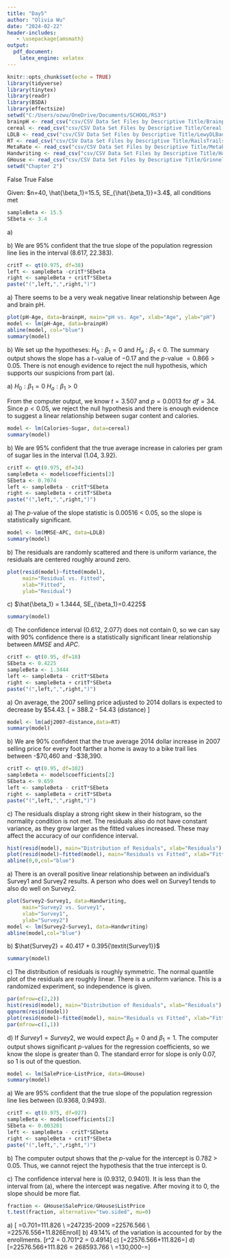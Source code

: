 ---
title: "Day5"
author: "Olivia Wu"
date: "2024-02-22"
header-includes:
   - \usepackage{amsmath}
output:
  pdf_document:
    latex_engine: xelatex
---

```{r setup, include=FALSE}
knitr::opts_chunk$set(echo = TRUE)
library(tidyverse)
library(tinytex)
library(readr)
library(BSDA)
library(effectsize)
setwd("C:/Users/ozwu/OneDrive/Documents/SCHOOL/RS3")
brainpH <- read_csv("csv/CSV Data Set Files by Descriptive Title/BrainpH.csv")
cereal <- read_csv("csv/CSV Data Set Files by Descriptive Title/Cereal.csv")
LDLB <- read_csv("csv/CSV Data Set Files by Descriptive Title/LewyDLBad.csv")
RT <- read_csv("csv/CSV Data Set Files by Descriptive Title/RailsTrails.csv")
MetaRate <- read_csv("csv/CSV Data Set Files by Descriptive Title/MetabolicRate.csv")
Handwriting <- read_csv("csv/CSV Data Set Files by Descriptive Title/Handwriting.csv")
GHouse <- read_csv("csv/CSV Data Set Files by Descriptive Title/GrinnellHouses.csv")
setwd("Chapter 2")
```
<!--  Chapter 2 exercises Page 77-81: #2, 3,4, (11–19) odd, 51, 52, 61 -->

\section*{Problem 2.2}
\quad False \textcolor{red}{True}
\section*{Problem 2.3}
\quad True
\section*{Problem 2.4}
\quad False
\section*{Problem 2.11}
\quad Given: $n=40, \hat{\beta_1}=15.5, SE_{\hat{\beta_1}}=3.4$, all conditions met
```{r,include=FALSE}
sampleBeta <- 15.5
SEbeta <- 3.4
```
\quad a)\begin{enumerate}
\item[] \textbf{State:} $H_0: \beta_1=0$
\quad $H_a: \beta_1 > 0$
\item[]\textbf{Plan:} All conditions met
\item[]\textbf{Do:} \[t =\frac{\hat{\beta_1}-\beta_1}{SE_{\hat{\beta_1}}} = \frac{15.5-0}{3.4} = 4.559\]
\[df=n-2=38 \]
\[P(t > 4.559) = 2.61 \times 10^-5\]
\item[]\textbf{Conclude:} Since $p=2.61\times 10^-5 < 0.05$, we reject the null hypothesis. There is enough evidence to suggest that $\beta_1 > 0$
\end{enumerate}

\quad b) We are 95\% confident that the true slope of the population regression line lies in the interval (8.617, 22.383).
```{r}
critT <- qt(0.975, df=38)
left <- sampleBeta -critT*SEbeta
right <- sampleBeta + critT*SEbeta
paste("(",left,",",right,")")
```

\section*{Problem 2.13}
\quad a) There seems to be a very weak negative linear relationship between Age and brain pH.
```{r,echo=FALSE}
plot(pH~Age, data=brainpH, main="pH vs. Age", xlab="Age", ylab="pH")
model <- lm(pH~Age, data=brainpH)
abline(model, col="blue")
summary(model)
```
\quad b) We set up the hypotheses: $H_0: \beta_1 = 0$ and $H_a: \beta_1 < 0$. The summary output shows the slope has a $t-$value of $-0.17$ and the $p$-value $=0.866 > 0.05$. There is not enough evidence to reject the null hypothesis, which supports our suspicions from part (a).

\section*{Problem 2.15}
\quad a) $H_0: \beta_1 = 0$
\quad \quad $H_a: \beta_1 > 0$

From the computer output, we know $t=3.507$ and $p=0.0013$ for $df=34$. Since $p<0.05$, we reject the null hypothesis and there is enough evidence to suggest a linear relationship between sugar content and calories.
```{r}
model <- lm(Calories~Sugar, data=cereal)
summary(model)

```

\quad b) We are 95\% confident that the true average increase in calories per gram of sugar lies in the interval (1.04, 3.92).
```{r}
critT <- qt(0.975, df=34)
sampleBeta <- model$coefficients[2]
SEbeta <- 0.7074
left <- sampleBeta - critT*SEbeta
right <- sampleBeta + critT*SEbeta
paste("(",left,",",right,")")
```

\section*{Problem 2.17}
\quad a) The $p$-value of the slope statistic is 0.00516 < 0.05, so the slope is statistically significant.
```{r}
model <- lm(MMSE~APC, data=LDLB)
summary(model)
```
\quad b) The residuals are randomly scattered and there is uniform variance, the residuals are centered roughly around zero.
```{r, echo=FALSE, out.width="80%"}
plot(resid(model)~fitted(model),
     main="Residual vs. Fitted",
     xlab="Fitted",
     ylab="Residual")
```

\quad c) $\hat{\beta_1} = 1.3444, SE_{\beta_1}=0.4225$
```{r}
summary(model)
```

\quad d) The confidence interval (0.612, 2.077) does not contain 0, so we can say with 90\% confidence there is a statistically significant linear relationship between $MMSE$ and $APC$.
```{r}
critT <- qt(0.95, df=18)
SEbeta <- 0.4225
sampleBeta <- 1.3444
left <- sampleBeta - critT*SEbeta
right <- sampleBeta + critT*SEbeta
paste("(",left,",",right,")")

```

\section*{Problem 2.19}
\quad a) On average, the 2007 selling price adjusted to 2014 dollars is expected to decrease by $54.43. \[ \hat{adj2007} = 388.2 - 54.43 (distance) \]
```{r}
model <- lm(adj2007~distance,data=RT)
summary(model)

```

\quad b) We are 90\% confident that the true average 2014 dollar increase in 2007 selling price for every foot farther a home is away to a bike trail lies between -\$70,460 and -\$38,390. \textcolor{red}{write in a better way, dollar increase for every foot CLOSER}
```{r}
critT <- qt(0.95, df=102)
sampleBeta <- model$coefficients[2]
SEbeta <- 9.659
left <- sampleBeta - critT*SEbeta
right <- sampleBeta + critT*SEbeta
paste("(",left,",",right,")")
```

\quad c) The residuals display a strong right skew in their histogram, so the normality condition is not met. The residuals also do not have constant variance, as they grow larger as the fitted values increased. These may affect the accuracy of our confidence interval.

```{r, echo=FALSE,out.width="50%"}
hist(resid(model), main="Distribution of Residuals", xlab="Residuals")
plot(resid(model)~fitted(model), main="Residuals vs Fitted", xlab="Fitted",ylab="Residuals",col="gray")
abline(0,0,col="blue")
```

\section*{Problem 2.51}
\quad a) There is an overall positive linear relationship between an individual's Survey1 and Survey2 results. A person who does well on Survey1 tends to also do well on Survey2.

```{r, echo=FALSE}
plot(Survey2~Survey1, data=Handwriting,
     main="Survey2 vs. Survey1",
     xlab="Survey1",
     ylab="Survey2")
model <- lm(Survey2~Survey1, data=Handwriting)
abline(model,col="blue")

```

\quad b) $\hat{Survey2} = 40.417 + 0.395{\textit{Survey1}}$
```{r,echo=FALSE}
summary(model)

```

\quad c) The distribution of residuals is roughly symmetric. The normal quantile plot of the residuals are roughly linear. There is a uniform variance. This is a randomized experiment, so independence is given.

```{r,echo=FALSE}
par(mfrow=c(2,2))
hist(resid(model), main="Distribution of Residuals", xlab="Residuals")
qqnorm(resid(model))
plot(resid(model)~fitted(model), main="Residuals vs Fitted", xlab="Fitted",ylab="Residuals",col="gray")
par(mfrow=c(1,1))
```

\quad d) If $\textit{Survey}1=\textit{Survey}2$, we would expect $\beta_0=0$ and $\beta_1=1$. The computer output shows significant $p$-values for the regression coefficients, so we know the slope is greater than 0. The standard error for slope is only 0.07, so 1 is out of the question.

\section*{Problem 2.52}
```{r,echo=FALSE}
model <- lm(SalePrice~ListPrice, data=GHouse)
summary(model)
```
\quad a) We are 95\% confident that the true slope of the population regression line lies between (0.9368, 0.9493). 
```{r,include=FALSE}
critT <- qt(0.975, df=927)
sampleBeta <- model$coefficients[2]
SEbeta <- 0.003201
left <- sampleBeta - critT*SEbeta
right <- sampleBeta + critT*SEbeta
paste("(",left,",",right,")")
```

\quad b) The computer output shows that the $p$-value for the intercept is 0.782 > 0.05. Thus, we cannot reject the hypothesis that the true intercept is 0.

\quad c) The confidence interval here is (0.9312, 0.9401). It is less than the interval from (a), where the intercept was negative. After moving it to 0, the slope should be more flat.
```{r}
fraction <- GHouse$SalePrice/GHouse$ListPrice
t.test(fraction, alternative="two.sided", mu=0)
```

\section*{Problem 2.61}
\quad a)
\[ \hat{\beta_1}=0.701\frac{104807}{657}=111.826 \\ \hat{\beta_0}=247235-\hat{\beta_1}2009 =22576.566 \\
\hat{Gate}=22576.556+11.826Enroll\]
\quad b) 49.14\% of the variation is accounted for by the enrollments. \[r^2 = 0.701^2 = 0.4914\]
\quad c) \[\hat{Gate}=22576.566+111.826\cdot1445=\boxed{184165 \text{ people}}\]
\quad d) \[\hat{Gate}=22576.566+111.826\cdot2200 = 268593.766 \\
\text{residual}=130,000-\hat{Gate}=\boxed{-138593.766}\]